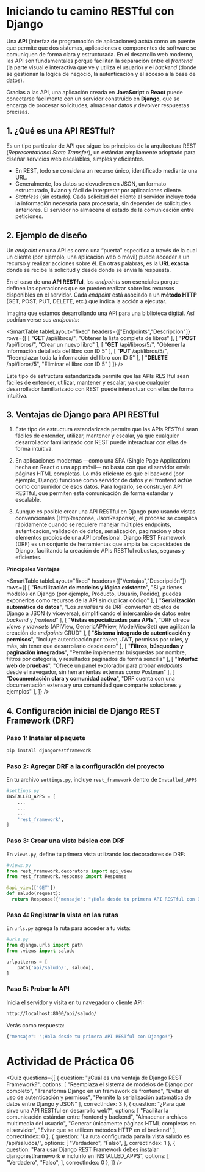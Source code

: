 # Iniciando tu camino RESTful con Django

Una **API** (interfaz de programación de aplicaciones) actúa como un puente que permite que dos sistemas, aplicaciones o componentes de software se comuniquen de forma clara y estructurada. En el desarrollo web moderno, las API son fundamentales porque facilitan la separación entre el *frontend* (la parte visual e interactiva que ve y utiliza el usuario) y el *backend* (donde se gestionan la lógica de negocio, la autenticación y el acceso a la base de datos).

Gracias a las API, una aplicación creada en **JavaScript** o **React** puede conectarse fácilmente con un servidor construido en **Django**, que se encarga de procesar solicitudes, almacenar datos y devolver respuestas precisas.

## 1. ¿Qué es una API RESTful?

Es un tipo particular de API que sigue los principios de la arquitectura REST (*Representational State Transfer*), un estándar ampliamente adoptado para diseñar servicios web escalables, simples y eficientes.

- En REST, todo se considera un recurso único, identificado mediante una URL.
- Generalmente, los datos se devuelven en JSON, un formato estructurado, liviano y fácil de interpretar por aplicaciones cliente.
- *Stateless* (sin estado). Cada solicitud del cliente al servidor incluye toda la información necesaria para procesarla, sin depender de solicitudes anteriores. El servidor no almacena el estado de la comunicación entre peticiones.

## 2. Ejemplo de diseño

Un *endpoint* en una API es como una “puerta” específica a través de la cual un cliente (por ejemplo, una aplicación web o móvil) puede acceder a un recurso y realizar acciones sobre él. En otras palabras, es la **URL exacta** donde se recibe la solicitud y desde donde se envía la respuesta.

En el caso de una **API RESTful**, los *endpoints* son esenciales porque definen las operaciones que se pueden realizar sobre los recursos disponibles en el servidor. Cada *endpoint* está asociado a un **método HTTP** (GET, POST, PUT, DELETE, etc.) que indica la acción a ejecutar.

Imagina que estamos desarrollando una API para una biblioteca digital. Así podrían verse sus *endpoints*:

<SmartTable
    tableLayout="fixed"
    headers={["Endpoints","Descripción"]}
    rows={[
        [
            "**GET** /api/libros/",
            "Obtener la lista completa de libros"
        ],
        [
            "**POST** /api/libros/",
            "Crear un nuevo libro"
        ],
        [
            "**GET** /api/libros/5/",
            "Obtener la información detallada del libro con ID 5"
        ],
        [
            "**PUT** /api/libros/5/",
            "Reemplazar toda la información del libro con ID 5"
        ],
        [
            "**DELETE** /api/libros/5",
            "Eliminar el libro con ID 5"
        ]
    ]}
/>

Este tipo de estructura estandarizada permite que las APIs RESTful sean fáciles de entender, utilizar, mantener y escalar, ya que cualquier desarrollador familiarizado con REST puede interactuar con ellas de forma intuitiva.

## 3. Ventajas de Django para API RESTful

1. Este tipo de estructura estandarizada permite que las APIs RESTful sean fáciles de entender, utilizar, mantener y escalar, ya que cualquier desarrollador familiarizado con REST puede interactuar con ellas de forma intuitiva. 

2. En aplicaciones modernas —como una SPA (Single Page Application) hecha en React o una app móvil— no basta con que el servidor envíe páginas HTML completas. Lo más eficiente es que el backend (por ejemplo, Django) funcione como servidor de datos y el frontend actúe como consumidor de esos datos. Para lograrlo, se construyen API RESTful, que permiten esta comunicación de forma estándar y escalable.

3. Aunque es posible crear una API RESTful en Django puro usando vistas convencionales (HttpResponse, JsonResponse), el proceso se complica rápidamente cuando se requiere manejar múltiples endpoints, autenticación, validación de datos, serialización, paginación y otros elementos propios de una API profesional. Django REST Framework (DRF) es un conjunto de herramientas que amplía las capacidades de Django, facilitando la creación de APIs RESTful robustas, seguras y eficientes.

**Principales Ventajas**

<SmartTable
    tableLayout="fixed"
    headers={["Ventajas","Descripción"]}
    rows={[
        [
            "**Reutilización de modelos y lógica existente**",
            "Si ya tienes modelos en Django (por ejemplo, Producto, Usuario, Pedido), puedes exponerlos como recursos de la API sin duplicar código"
        ],
        [
            "**Serialización automática de datos**",
            "Los *serializers* de DRF convierten objetos de Django a JSON (y viceversa), simplificando el intercambio de datos entre *backend* y *frontend*"
        ],
        [
            "**Vistas especializadas para APIs**",
            "DRF ofrece *views* y *viewsets* (APIView, GenericAPIView, ModelViewSet) que agilizan la creación de *endpoints* CRUD"
        ],
        [
            "**Sistema integrado de autenticación y permisos**",
            "Incluye autenticación por token, JWT, permisos por roles, y más, sin tener que desarrollarlo desde cero"
        ],
        [
            "**Filtros, búsquedas y paginación integrados**",
            "Permite implementar búsquedas por nombre, filtros por categoría, y resultados paginados de forma sencilla"
        ],
        [
            "**Interfaz web de pruebas**",
            "Ofrece un panel explorador para probar *endpoints* desde el navegador, sin herramientas externas como Postman"
        ],
        [
            "**Documentación clara y comunidad activa**",
            "DRF cuenta con una documentación extensa y una comunidad que comparte soluciones y ejemplos"
        ],
    ]}
/>

## 4. Configuración inicial de Django REST Framework (DRF)

### Paso 1: Instalar el paquete
```sh
pip install djangorestframework
```

### Paso 2: Agregar DRF a la configuración del proyecto

En tu archivo `settings.py`, incluye `rest_framework` dentro de `Installed_APPS`
```python
#settings.py
INSTALLED_APPS = [
    ...
    ...
    ...
    'rest_framework',
]
```

### Paso 3: Crear una vista básica con DRF

En `views.py`, define tu primera vista utilizando los decoradores de DRF:

```python
#views.py
from rest_framework.decorators import api_view 
from rest_framework.response import Response 

@api_view(['GET']) 
def saludo(request): 
  return Response({"mensaje": "¡Hola desde tu primera API RESTful con Django!"}) 
```

### Paso 4: Registrar la vista en las rutas
En `urls.py` agrega la ruta para acceder a tu vista:

```python
#urls.py
from django.urls import path 
from .views import saludo 

urlpatterns = [ 
    path('api/saludo/', saludo), 
] 
```

### Paso 5: Probar la API
Inicia el servidor y visita en tu navegador o cliente API:

```sh
http://localhost:8000/api/saludo/ 
```

Verás como respuesta:

```sh
{"mensaje": "¡Hola desde tu primera API RESTful con Django!"} 
```


# Actividad de Práctica 06

<Quiz questions={[
	{
		question: "¿Cuál es una ventaja de Django REST Framework?",
		options: [
			"Reemplaza el sistema de modelos de Django por completo",
			"Transforma Django en un framework de frontend",
			"Evitar el uso de autenticación y permisos",
			"Permite la serialización automática de datos entre Django y JSON"
		],
		correctIndex: 3
	},
    {
		question: "¿Para qué sirve una API RESTful en desarrollo web?",
		options: [
			"Facilitar la comunicación estándar entre frontend y backend",
			"Almacenar archivos multimedia del usuario",
			"Generar únicamente páginas HTML completas en el servidor",
			"Evitar que se utilicen métodos HTTP en el backend"
		],
		correctIndex: 0
	},
    {
		question: "La ruta configurada para la vista saludo es /api/saludos/",
		options: [
			"Verdadero",
			"Falso",
		],
		correctIndex: 1
	},
    {
		question: "Para usar Django REST Framework debes instalar djangorestframework e incluirlo en INSTALLED_APPS",
		options: [
			"Verdadero",
			"Falso",
		],
		correctIndex: 0
	},
]} />